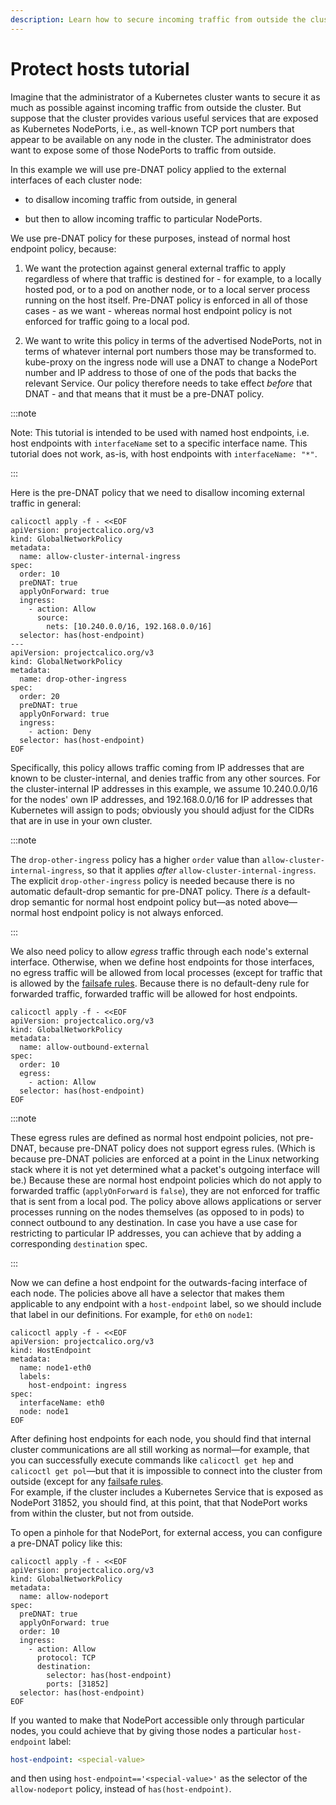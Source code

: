```yaml
---
description: Learn how to secure incoming traffic from outside the cluster using Calico host endpoints with network policy, including allowing controlled access to specific Kubernetes services.
---
```


# Protect hosts tutorial

Imagine that the administrator of a Kubernetes cluster wants to secure it as much as
possible against incoming traffic from outside the cluster. But suppose that
the cluster provides various useful services that are exposed as Kubernetes
NodePorts, i.e., as well-known TCP port numbers that appear to be available on
any node in the cluster. The administrator does want to expose some
of those NodePorts to traffic from outside.

In this example we will use pre-DNAT policy applied to the external interfaces
of each cluster node:

- to disallow incoming traffic from outside, in general

- but then to allow incoming traffic to particular NodePorts.

We use pre-DNAT policy for these purposes, instead of normal host endpoint
policy, because:

1. We want the protection against general external traffic to apply regardless
   of where that traffic is destined for - for example, to a locally hosted
   pod, or to a pod on another node, or to a local server process running on
   the host itself. Pre-DNAT policy is enforced in all of those cases - as we
   want - whereas normal host endpoint policy is not enforced for traffic going
   to a local pod.

2. We want to write this policy in terms of the advertised NodePorts, not in
   terms of whatever internal port numbers those may be transformed to.
   kube-proxy on the ingress node will use a DNAT to change a NodePort number
   and IP address to those of one of the pods that backs the relevant Service.
   Our policy therefore needs to take effect _before_ that DNAT - and that
   means that it must be a pre-DNAT policy.

:::note

Note: This tutorial is intended to be used with named host endpoints, i.e. host endpoints with `interfaceName` set to a specific interface name.
This tutorial does not work, as-is, with host endpoints with `interfaceName: "*"`.

:::

Here is the pre-DNAT policy that we need to disallow incoming external traffic
in general:

```batch
calicoctl apply -f - <<EOF
apiVersion: projectcalico.org/v3
kind: GlobalNetworkPolicy
metadata:
  name: allow-cluster-internal-ingress
spec:
  order: 10
  preDNAT: true
  applyOnForward: true
  ingress:
    - action: Allow
      source:
        nets: [10.240.0.0/16, 192.168.0.0/16]
  selector: has(host-endpoint)
---
apiVersion: projectcalico.org/v3
kind: GlobalNetworkPolicy
metadata:
  name: drop-other-ingress
spec:
  order: 20
  preDNAT: true
  applyOnForward: true
  ingress:
    - action: Deny
  selector: has(host-endpoint)
EOF
```

Specifically, this policy allows traffic coming from IP addresses that are
known to be cluster-internal, and denies traffic from any other sources. For
the cluster-internal IP addresses in this example, we assume 10.240.0.0/16 for
the nodes' own IP addresses, and 192.168.0.0/16 for IP addresses that
Kubernetes will assign to pods; obviously you should adjust for the CIDRs that
are in use in your own cluster.

:::note

The `drop-other-ingress` policy has a higher `order` value than
`allow-cluster-internal-ingress`, so that it applies _after_
`allow-cluster-internal-ingress`.
The explicit `drop-other-ingress` policy is needed because there is no
automatic default-drop semantic for pre-DNAT policy. There _is_ a
default-drop semantic for normal host endpoint policy but—as noted above—normal
host endpoint policy is not always enforced.

:::

We also need policy to allow _egress_ traffic through each node's external
interface. Otherwise, when we define host endpoints for those interfaces, no
egress traffic will be allowed from local processes (except for traffic that is
allowed by the [failsafe rules](../../reference/host-endpoints/failsafe.mdx). Because there is no default-deny
rule for forwarded traffic, forwarded traffic will be allowed for host endpoints.

```batch
calicoctl apply -f - <<EOF
apiVersion: projectcalico.org/v3
kind: GlobalNetworkPolicy
metadata:
  name: allow-outbound-external
spec:
  order: 10
  egress:
    - action: Allow
  selector: has(host-endpoint)
EOF
```

:::note

These egress rules are defined as normal host endpoint policies, not
pre-DNAT, because pre-DNAT policy does not support egress rules. (Which is
because pre-DNAT policies are enforced at a point in the Linux networking
stack where it is not yet determined what a packet's outgoing interface will
be.)
Because these are normal host endpoint policies which do not
apply to forwarded traffic (`applyOnForward` is `false`), they
are not enforced for traffic that is sent from a local pod.
The policy above allows applications or server processes running on the nodes
themselves (as opposed to in pods) to connect outbound to any destination.
In case you have a use case for restricting to particular IP addresses, you
can achieve that by adding a corresponding `destination` spec.

:::

Now we can define a host endpoint for the outwards-facing interface of each
node. The policies above all have a selector that makes them applicable to any
endpoint with a `host-endpoint` label, so we should include that label in our
definitions. For example, for `eth0` on `node1`:

```batch
calicoctl apply -f - <<EOF
apiVersion: projectcalico.org/v3
kind: HostEndpoint
metadata:
  name: node1-eth0
  labels:
    host-endpoint: ingress
spec:
  interfaceName: eth0
  node: node1
EOF
```

After defining host endpoints for each node, you should find that internal
cluster communications are all still working as normal—for example, that you
can successfully execute commands like `calicoctl get hep` and `calicoctl get pol`—but that it is impossible to connect into the cluster from outside
(except for any [failsafe rules](../../reference/host-endpoints/failsafe.mdx).  
For example, if the
cluster includes a Kubernetes Service that is exposed as NodePort 31852, you
should find, at this point, that that NodePort works from within the cluster,
but not from outside.

To open a pinhole for that NodePort, for external access, you can configure a
pre-DNAT policy like this:

```batch
calicoctl apply -f - <<EOF
apiVersion: projectcalico.org/v3
kind: GlobalNetworkPolicy
metadata:
  name: allow-nodeport
spec:
  preDNAT: true
  applyOnForward: true
  order: 10
  ingress:
    - action: Allow
      protocol: TCP
      destination:
        selector: has(host-endpoint)
        ports: [31852]
  selector: has(host-endpoint)
EOF
```

If you wanted to make that NodePort accessible only through particular nodes, you could achieve that by giving those nodes a particular `host-endpoint` label:

```yaml
host-endpoint: <special-value>
```

and then using `host-endpoint=='<special-value>'` as the selector of the
`allow-nodeport` policy, instead of `has(host-endpoint)`.
